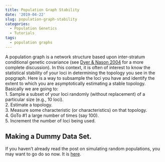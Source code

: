 ```yaml
---
title: Population Graph Stability
date: '2019-04-22'
slug: population-graph-stability
categories:
  - Population Genetics
  - Tutorials
tags:
  - population graphs
---
```


A population graph is a network structure based upon inter-stratum conditional genetic covariance (see [Dyer & Nason 2004](/publication/dyer-nason-2004/index.html) for a more complete discussion). In this context, it is often of interest to know the statistical stability of your loci in determining the topology you see in the popgraph.  Here is a way to subsample the loci you have and identify the extent to which you are asymptotically estimating a stable topology.  Basically we are going to:  
1. Sample a subset of your loci randomly (without replacement) of a particular size (e.g., 10 loci).  
2. Estimate a topology.  
3. Measure some characteristic (or characteristics) on that topology.  
4. GoTo #1 a large number of times (say 100).  
5. Increment the number of loci being used.  


## Making a Dummy Data Set.

If you haven't already read the post on simulating random populations, you may want to go do so now.  It is [here]().


